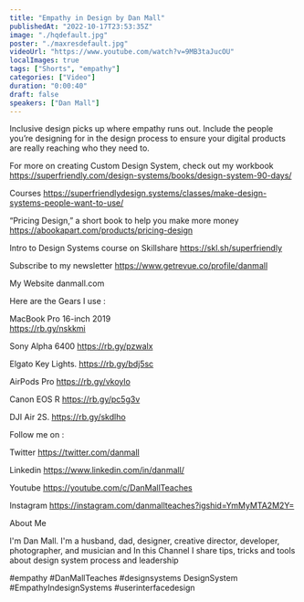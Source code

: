 ```yaml
---
title: "Empathy in Design by Dan Mall"
publishedAt: "2022-10-17T23:53:35Z"
image: "./hqdefault.jpg"
poster: "./maxresdefault.jpg"
videoUrl: "https://www.youtube.com/watch?v=9MB3taJucOU"
localImages: true
tags: ["Shorts", "empathy"]
categories: ["Video"]
duration: "0:00:40"
draft: false
speakers: ["Dan Mall"]
---
```


Inclusive design picks up where empathy runs out. Include the people you’re designing for in the design process to ensure your digital products are really reaching who they need to.

For more on creating Custom Design System, check out my workbook
https://superfriendly.com/design-systems/books/design-system-90-days/

Courses
https://superfriendlydesign.systems/classes/make-design-systems-people-want-to-use/

“Pricing Design,” a short book to help you make more money
https://abookapart.com/products/pricing-design

Intro to Design Systems course on Skillshare
https://skl.sh/superfriendly

Subscribe to my newsletter
https://www.getrevue.co/profile/danmall

My Website
danmall.com

Here are the Gears I use :

MacBook Pro 16-inch 2019  
https://rb.gy/nskkmi

Sony Alpha 6400
https://rb.gy/pzwalx

Elgato Key Lights.
https://rb.gy/bdj5sc

AirPods Pro
https://rb.gy/vkoylo

Canon EOS R
https://rb.gy/pc5g3v

DJI Air 2S.
https://rb.gy/skdlho

Follow me on :

Twitter
https://twitter.com/danmall

Linkedin
https://www.linkedin.com/in/danmall/

Youtube
https://youtube.com/c/DanMallTeaches

Instagram
https://instagram.com/danmallteaches?igshid=YmMyMTA2M2Y=

About Me

I'm Dan Mall. I'm a husband, dad, designer, creative director, developer, photographer, and musician and In this Channel I share tips, tricks and tools about design system process and leadership

#empathy #DanMallTeaches #designsystems DesignSystem #EmpathyIndesignSystems #userinterfacedesign
